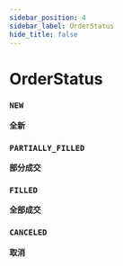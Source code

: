 ```yaml
---
sidebar_position: 4
sidebar_label: OrderStatus
hide_title: false
---
```



# OrderStatus

### `NEW`

**全新**

### `PARTIALLY_FILLED`

**部分成交**

### `FILLED`

**全部成交**

### `CANCELED`

**取消**
